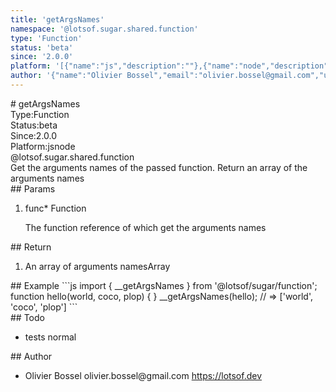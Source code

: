 ```yaml
---
title: 'getArgsNames'
namespace: '@lotsof.sugar.shared.function'
type: 'Function'
status: 'beta'
since: '2.0.0'
platform: '[{"name":"js","description":""},{"name":"node","description":""}]'
author: '{"name":"Olivier Bossel","email":"olivier.bossel@gmail.com","url":"https://lotsof.dev"}'
---
```

<div class="docmap-mdx">
# getArgsNames
<div class="_metas">
<div class="_type"><span class="_type-label">Type:</span><span class="_type-value">Function</span></div>
<div class="_status"><span class="_status-label">Status:</span><span class="_status-value -beta">beta</span></div>
<div class="_since"><span class="_since-label">Since:</span><span class="_since-value">2.0.0</span></div>
<div class="_platform"><span class="_platform-label">Platform:</span><span class="_platform-value -js">js</span><span class="_platform-value -node">node</span></div>
</div>
<div class="_namespace">@lotsof.sugar.shared.function</div>
<div class="_description">
Get the arguments names of the passed function. Return an array of the arguments names
</div>
<div class="_params">
## Params
<ol class="_list">
<li class="_item">
<span class="_name">func<span class="_required">*</span></span><span class="_default"></span> <span class="_type">Function</span>
<p class="_description">The function reference of which get the arguments names</p>
</li>
</ol>
</div>
<div class="_return">
## Return
<ol class="_list">
<li class="_item">
<span class="_description">An array of arguments names</span><span class="_default"></span><span class="_type">Array</span>
</li>
</ol>
</div>
<div class="_examples">
## Example
```js
import { __getArgsNames } from '@lotsof/sugar/function';
function hello(world, coco, plop) { }
__getArgsNames(hello); // => ['world', 'coco', 'plop']
```
</div>
<div class="_todo">
## Todo
<ul class="_list">
<li class="_item">
<span class="_description">tests</span>
<span class="_priority -normal">normal</span>
</li>
</ul>
</div>
<div class="_author">
## Author
<ul class="_list">
<li class="_item">
<span class="_name">Olivier Bossel</span>
<span class="_email">olivier.bossel@gmail.com</span>
<a href="https://lotsof.dev" target="_blank" class="_url">https://lotsof.dev</a>
</li>
</ul>
</div>
</div>